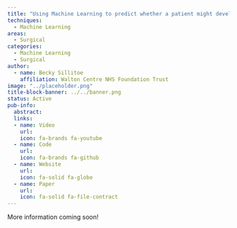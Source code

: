 ```yaml
---
title: "Using Machine Learning to predict whether a patient might develop a SSI (Surgical Site Infection)"
techniques:
  - Machine Learning
areas:
  - Surgical
categories:
  - Machine Learning
  - Surgical
author:
  - name: Becky Sillitoe
    affiliation: Walton Centre NHS Foundation Trust
image: "../placeholder.png"
title-block-banner: ../../banner.png
status: Active
pub-info:
  abstract:
  links:
  - name: Video
    url:
    icon: fa-brands fa-youtube
  - name: Code
    url:
    icon: fa-brands fa-github
  - name: Website
    url:
    icon: fa-solid fa-globe
  - name: Paper
    url:
    icon: fa-solid fa-file-contract
---
```


More information coming soon!

